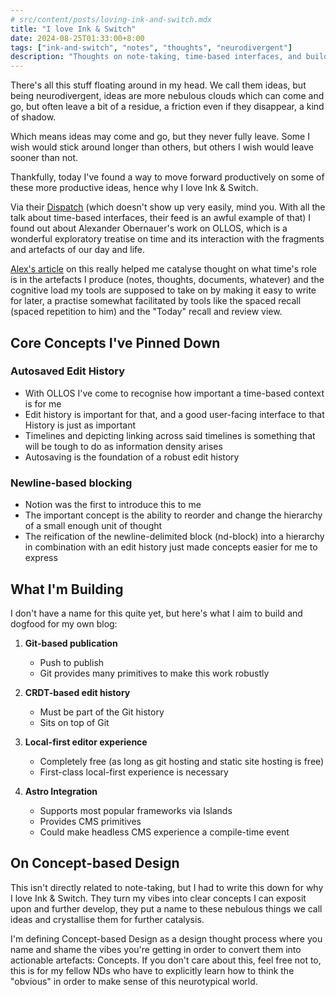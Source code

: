 ```yaml
---
# src/content/posts/loving-ink-and-switch.mdx
title: "I love Ink & Switch"
date: 2024-08-25T01:33:00+8:00
tags: ["ink-and-switch", "notes", "thoughts", "neurodivergent"]
description: "Thoughts on note-taking, time-based interfaces, and building tools for thought."
---
```


There's all this stuff floating around in my head. We call them ideas, but being neurodivergent, ideas are more nebulous clouds which can come and go, but often leave a bit of a residue, a friction even if they disappear, a kind of shadow.

Which means ideas may come and go, but they never fully leave. Some I wish would stick around longer than others, but others I wish would leave sooner than not.

Thankfully, today I've found a way to move forward productively on some of these more productive ideas, hence why I love Ink & Switch.

Via their [Dispatch](https://www.inkandswitch.com/newsletter/) (which doesn't show up very easily, mind you. With all the talk about time-based interfaces, their feed is an awful example of that) I found out about Alexander Obernauer's work on OLLOS, which is a wonderful exploratory treatise on time and its interaction with the fragments and artefacts of our day and life.

[Alex's article](https://alexanderobenauer.com/ollos/) on this really helped me catalyse thought on what time's role is in the artefacts I produce (notes, thoughts, documents, whatever) and the cognitive load my tools are supposed to take on by making it easy to write for later, a practise somewhat facilitated by tools like the spaced recall (spaced repetition to him) and the "Today" recall and review view.

## Core Concepts I've Pinned Down

### Autosaved Edit History
- With OLLOS I've come to recognise how important a time-based context is for me
- Edit history is important for that, and a good user-facing interface to that History is just as important
- Timelines and depicting linking across said timelines is something that will be tough to do as information density arises
- Autosaving is the foundation of a robust edit history

### Newline-based blocking
- Notion was the first to introduce this to me
- The important concept is the ability to reorder and change the hierarchy of a small enough unit of thought
- The reification of the newline-delimited block (nd-block) into a hierarchy in combination with an edit history just made concepts easier for me to express

## What I'm Building

I don't have a name for this quite yet, but here's what I aim to build and dogfood for my own blog:

1. **Git-based publication**
   - Push to publish
   - Git provides many primitives to make this work robustly

2. **CRDT-based edit history**
   - Must be part of the Git history
   - Sits on top of Git

3. **Local-first editor experience**
   - Completely free (as long as git hosting and static site hosting is free)
   - First-class local-first experience is necessary

4. **Astro Integration**
   - Supports most popular frameworks via Islands
   - Provides CMS primitives
   - Could make headless CMS experience a compile-time event

## On Concept-based Design

This isn't directly related to note-taking, but I had to write this down for why I love Ink & Switch. They turn my vibes into clear concepts I can exposit upon and further develop, they put a name to these nebulous things we call ideas and crystallise them for further catalysis.

I'm defining Concept-based Design as a design thought process where you name and shame the vibes you're getting in order to convert them into actionable artefacts: Concepts. If you don't care about this, feel free not to, this is for my fellow NDs who have to explicitly learn how to think the "obvious" in order to make sense of this neurotypical world.